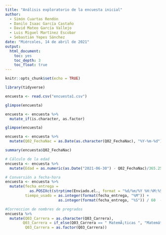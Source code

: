 ```yaml
---
title: "Análisis exploratorio de la encuesta inicial"
author:
  - Simón Cuartas Rendón
  - Danilo Isaac García Castaño
  - David Mateo García Vallejo
  - Luis Miguel Martínez Escobar
  - Sebastián Yepes Sánchez
date: "Miércoles, 14 de abril de 2021"
output: 
  html_document: 
    toc: yes
    toc_depth: 3
    toc_float: true
---
```


```r
knitr::opts_chunk$set(echo = TRUE)
```

```r
library(tidyverse)
```

```r
encuesta <- read.csv("encuesta1.csv")
```

```r
glimpse(encuesta)
```

```r
encuesta <- encuesta %>% 
  mutate_if(is.character, as.factor)
```

```r
glimpse(encuesta)
```

```r
encuesta <- encuesta %>% 
  mutate(Q02_FechaNac = as.Date(as.character(Q02_FechaNac), "%Y-%m-%d"))
```

```r
summary(encuesta$Q02_FechaNac)
```

```r
# Cálculo de la edad
encuesta <- encuesta %>% 
  mutate(Edad = as.numeric(as.Date("2021-06-30") - Q02_FechaNac)/365.25)
```

```r
# Conversión a fecha-hora
encuesta <- encuesta %>% 
  mutate(fecha_entrega = 
           as.POSIXct(strptime(Enviado.el., format = "%d/%m/%Y %H:%M:%S")),
         tiempo_usado = as.integer(format(fecha_entrega, "%M")) +
                        as.integer(format(fecha_entrega, "%S")) / 60  - 30)
```

```r
#Correccion de nombres de pregrados
encuesta %>% 
  mutate(Q03_Carrera = as.character(Q03_Carrera),
        Q03_Carrera = if_else(Q03_Carrera == " MatemÃ¡ticas ", "Matemáticas", Q03_Carrera),
         Q03_Carrera = as.factor(Q03_Carrera))

```


